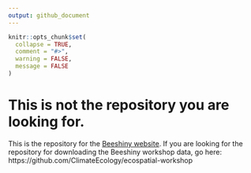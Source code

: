 ```yaml
---
output: github_document
---
```


<!-- README.md is generated from README.Rmd. Please edit that file -->

```r
knitr::opts_chunk$set(
  collapse = TRUE,
  comment = "#>",
  warning = FALSE, 
  message = FALSE
)
```

# This is not the repository you are looking for.

This is the repository for the [Beeshiny website](https://climateecology.github.io/ecospatial-workshop/). If you are looking for the repository for downloading the Beeshiny workshop data, go here: https://github.com/ClimateEcology/ecospatial-workshop